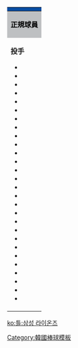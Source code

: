 {| class="toccolours" style="font-size: 95%;"
|-
! colspan="10" style="background-color: #074CA1; color: #FFFFFF; text-align: center;" | {{Tnavbar-header|'''[[三星獅|<font color="#FFFFFF">三星獅現役球員</font>]]'''|Samsung Lions roster|plain=1|fontcolor=#000000}}
|-
| colspan="5" style="background-color: #BEC0C2; color: #000000; text-align: center;" | '''正規球員'''
| colspan="3" style="background-color: #BEC0C2; color: #000000; text-align: center;" | '''教練團'''
|-
| valign="top" | 
'''投手'''
*{{player|&nbsp;1&nbsp;|KOR|梁敞涉}}
*{{player|&nbsp;2&nbsp;|KOR|[[禹奎珉]]}}
*{{player|&nbsp;4&nbsp;|USA|[[大衛·布坎南|David Buchanan]]}}
*{{player|11|KOR|洪廷玗}}
*{{player|17|KOR|金大祐}}
*{{player|18|KOR|元兌仁}}
*{{player|19|KOR|具峻範}}
*{{player|20|KOR|李承鉉}}
*{{player|21|KOR|[[吳昇桓]]}}
*{{player|25|KOR|金潤洙}}
*{{player|26|KOR|張弼俊}}
*{{player|28|KOR|林大韓}}
*{{player|29|KOR|白正鉉}}
*{{player|37|KOR|盧聖鎬}}
*{{player|38|KOR|金昇賢}}
*{{player|40|KOR|申正煥}}
*{{player|43|KOR|文鎔翼}}
*{{player|45|KOR|李在翼}}
*{{player|46|KOR|李在熙}}
*{{player|49|KOR|許允東}}
*{{player|50|KOR|朴世雄}}
*{{player|51|KOR|崔忠然}}
*{{player|53|KOR|崔河那}}
*{{player|54|KOR|李昇玄}}
*{{player|57|VEN|[[阿爾伯特·蘇亞雷斯|Albert Suarez]]}}
*{{player|59|KOR|李相旼}}
*{{player|60|KOR|金書俊}}
*{{player|62|KOR|洪武院}}

| width="px" | 
| valign="top" |

'''捕手'''
*{{player|&nbsp;4&nbsp;|KOR|車東英}}
*{{player|12|KOR|金珉秀}}
*{{player|23|KOR|李丙憲}}
*{{player|42|KOR|[[金泰君]]}}
*{{player|47|KOR|[[姜珉鎬]]}}
*{{player|48|KOR|金在成}}
*{{player|55|KOR|權正雄}}
'''內野手'''
*{{player|&nbsp;3&nbsp;|KOR|吳先鎮}}
*{{player|&nbsp;6&nbsp;|KOR|姜韓蔚}}
*{{player|&nbsp;7&nbsp;|KOR|[[金相豎]]}}
*{{player|&nbsp;8&nbsp;|KOR|金浩載}}
*{{player|13|KOR|李聖圭}}
*{{player|14|KOR|安株亨}}
*{{player|15|KOR|李在賢}}
*{{player|16|KOR|李沅錫}}
*{{player|24|KOR|金東鎮}}
*{{player|30|KOR|金英雄}}
*{{player|32|KOR|崔英鎭}}
*{{player|35|KOR|李太勳}}
*{{player|44|KOR|吳在一}}
*{{player|56|KOR|孔敏規}}
*{{player|58|KOR|金智讚}}
*{{player|67|KOR|李海昇}}
| width="px" | 
| valign="top" |

'''外野手'''
*{{player|&nbsp;5&nbsp;|KOR|[[具滋昱]]}}
*{{player|&nbsp;9&nbsp;|KOR|金成杓}}
*{{player|27|KOR|金東燁}}
*{{player|31|KOR|尹禎彬}}
*{{player|34|KOR|金軒坤}}
*{{player|39|KOR|金盛閏}}
*{{player|41|KOR|金鉉俊}}
*{{player|52|KOR|宋俊碩}}
*{{player|63|DOM|José Pirela}}
*{{player|65|KOR|朴勝規}}
'''服役保留及申告選手'''
*{{player|－|KOR|金施炫}}
*{{player|－|KOR|鄭真秀}}
*{{player|－|KOR|朴鏞珉}}
*{{player|－|KOR|孟聖株}}
*{{player|－|KOR|金勇河}}
*{{player|－|KOR|梁友賢}}
*{{player|－|KOR|吳炫錫}}
*{{player|－|KOR|張智訓}}
*{{player|－|KOR|韓延旭}}
*{{player|－|KOR|金俊宇}}
*{{player|－|KOR|洪員表}}
*{{player|－|KOR|崔池光}}
*{{player|－|KOR|崔採興}}
*{{player|－|KOR|金道換}}
*{{player|－|KOR|李昌勇}}
*{{player|－|KOR|李昇珉}}
*{{player|－|KOR|金在赫}}
*{{player|－|KOR|朱漢鬱}}

| width="px" | 
| valign="top" |
'''一軍總教練'''
*{{player|70|KOR|許三榮}}
'''一軍教練團'''
*{{player|71|KOR|趙東贊}}
*{{player|73|KOR|金在-{杰}-}}
*{{player|76|KOR|李永守}}
*{{player|77|KOR|金鍾勳}}
*{{player|80|KOR|黃升賢}}
*{{player|81|KOR|權五俊}}
*{{player|82|KOR|金賢圭}}
*{{player|83|KOR|尹錫勳}}
*{{player|85|KOR|崔泰元}}
*{{player|89|KOR|李正植}}
*{{player|90|KOR|權五元}}
*{{player|95|KOR|朴升周}}
*{{player|96|KOR|柳浩仁}}
*{{player|97|KOR|姜明求}}
*{{player|99|KOR|黃斗聖}}
'''二軍總教練'''
*{{player|79|KOR|[[朴鎮萬]]}}
'''二軍教練團'''
*{{player|72|KOR|李允曉}}
*{{player|74|KOR|[[朴漢伊]]}}
*{{player|75|KOR|孫周忍}}
*{{player|78|KOR|康奉珪}}
*{{player|84|KOR|李相日}}
*{{player|88|KOR|鄭現旭}}
*{{player|93|KOR|尹成喆}}
*{{player|98|KOR|蔡相秉}}
| width="px" | 
| valign="top" |


|}<noinclude>
[[Category:韓國棒球模板]]
</noinclude>
[[ko:틀:삼성 라이온즈]]